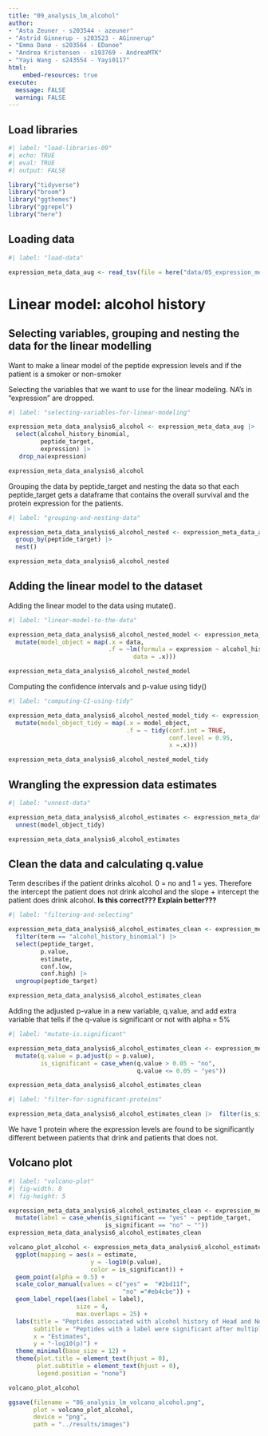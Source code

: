 ```yaml
---
title: "09_analysis_lm_alcohol"
author:
- "Asta Zeuner - s203544 - azeuner"
- "Astrid Ginnerup - s203523 - AGinnerup"
- "Emma Danø - s203564 - EDanoe"
- "Andrea Kristensen - s193769 - AndreaMTK"
- "Yayi Wang - s243554 - Yayi0117"
html: 
    embed-resources: true
execute: 
  message: FALSE
  warning: FALSE
---
```


## Load libraries

```r
#| label: "load-libraries-09"
#| echo: TRUE
#| eval: TRUE 
#| output: FALSE  

library("tidyverse")
library("broom")
library("ggthemes")
library("ggrepel")
library("here")

```

## Loading data

```r
#| label: "load-data" 

expression_meta_data_aug <- read_tsv(file = here("data/05_expression_meta_data_aug.tsv.gz"))

```

# Linear model: alcohol history

## Selecting variables, grouping and nesting the data for the linear modelling

Want to make a linear model of the peptide expression levels and if the patient is a smoker or non-smoker

Selecting the variables that we want to use for the linear modeling. NA's in "expression" are dropped.

```r
#| label: "selecting-variables-for-linear-modeling"

expression_meta_data_analysis6_alcohol <- expression_meta_data_aug |> 
  select(alcohol_history_binomial, 
         peptide_target,
         expression) |> 
   drop_na(expression)

expression_meta_data_analysis6_alcohol 
```

Grouping the data by peptide_target and nesting the data so that each peptide_target gets a dataframe that contains the overall survival and the protein expression for the patients.

```r
#| label: "grouping-and-nesting-data"

expression_meta_data_analysis6_alcohol_nested <- expression_meta_data_analysis6_alcohol |> 
  group_by(peptide_target) |> 
  nest() 

expression_meta_data_analysis6_alcohol_nested
```

## Adding the linear model to the dataset

Adding the linear model to the data using mutate().

```r
#| label: "linear-model-to-the-data"

expression_meta_data_analysis6_alcohol_nested_model <- expression_meta_data_analysis6_alcohol_nested |> 
  mutate(model_object = map(.x = data,
                            .f = ~lm(formula = expression ~ alcohol_history_binomial,
                                   data = .x)))

expression_meta_data_analysis6_alcohol_nested_model
```

Computing the confidence intervals and p-value using tidy()

```r
#| label: "computing-CI-using-tidy"

expression_meta_data_analysis6_alcohol_nested_model_tidy <- expression_meta_data_analysis6_alcohol_nested_model |> 
  mutate(model_object_tidy = map(.x = model_object,
                                 .f = ~ tidy(conf.int = TRUE,
                                             conf.level = 0.95,
                                             x =.x)))

expression_meta_data_analysis6_alcohol_nested_model_tidy
```

## Wrangling the expression data estimates

```r
#| label: "unnest-data"

expression_meta_data_analysis6_alcohol_estimates <- expression_meta_data_analysis6_alcohol_nested_model_tidy |>
  unnest(model_object_tidy)

expression_meta_data_analysis6_alcohol_estimates

```

## Clean the data and calculating q.value

Term describes if the patient drinks alcohol. 0 = no and 1 = yes. Therefore the intercept the patient does not drink alcohol and the slope + intercept the patient does drink alcohol. **Is this correct??? Explain better???**

```r
#| label: "filtering-and-selecting"

expression_meta_data_analysis6_alcohol_estimates_clean <- expression_meta_data_analysis6_alcohol_estimates |> 
  filter(term == "alcohol_history_binomial") |> 
  select(peptide_target,
         p.value,
         estimate,
         conf.low,
         conf.high) |> 
  ungroup(peptide_target)

expression_meta_data_analysis6_alcohol_estimates_clean
```

Adding the adjusted p-value in a new variable, q.value, and add extra variable that tells if the q-value is significant or not with alpha = 5%

```r
#| label: "mutate-is.significant"

expression_meta_data_analysis6_alcohol_estimates_clean <- expression_meta_data_analysis6_alcohol_estimates_clean |> 
  mutate(q.value = p.adjust(p = p.value),
         is_significant = case_when(q.value > 0.05 ~ "no",
                                    q.value <= 0.05 ~ "yes"))

expression_meta_data_analysis6_alcohol_estimates_clean

```

```r
#| label: "filter-for-significant-proteins"

expression_meta_data_analysis6_alcohol_estimates_clean |>  filter(is_significant == "yes")


```

We have 1 protein where the expression levels are found to be significantly different between patients that drink and patients that does not.

## Volcano plot

```r
#| label: "volcano-plot"
#| fig-width: 8
#| fig-height: 5

expression_meta_data_analysis6_alcohol_estimates_clean <- expression_meta_data_analysis6_alcohol_estimates_clean |>
  mutate(label = case_when(is_significant == "yes" ~ peptide_target,
                           is_significant == "no" ~ ""))
expression_meta_data_analysis6_alcohol_estimates_clean

volcano_plot_alcohol <- expression_meta_data_analysis6_alcohol_estimates_clean |>
  ggplot(mapping = aes(x = estimate,
                       y = -log10(p.value),
                       color = is_significant)) +
  geom_point(alpha = 0.5) +
  scale_color_manual(values = c("yes" =  "#2bd11f", 
                                "no" ="#eb4cbe")) +
  geom_label_repel(aes(label = label),
                   size = 4,
                   max.overlaps = 25) +
  labs(title = "Peptides associated with alcohol history of Head and Neck patients",
       subtitle = "Peptides with a label were significant after multiple testing correction",
       x = "Estimates",
       y = "-log10(p)") +
  theme_minimal(base_size = 12) +
  theme(plot.title = element_text(hjust = 0),
        plot.subtitle = element_text(hjust = 0),
        legend.position = "none") 

volcano_plot_alcohol

ggsave(filename = "06_analysis_lm_volcano_alcohol.png",
       plot = volcano_plot_alcohol, 
       device = "png",
       path = "../results/images")


```
